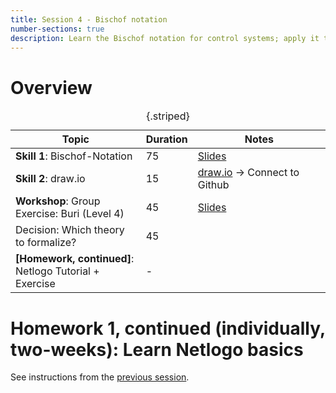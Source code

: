 ---
title: Session 4 - Bischof notation
number-sections: true
description: Learn the Bischof notation for control systems; apply it to Buri.
---

# Overview

| Topic                                                  | Duration | Notes                                                     |
| ------------------------------------------------------ | -------- | --------------------------------------------------------- |
| **Skill 1**: Bischof-Notation                          | 75       | [Slides](../skills/Bischof-Notation/Bischof-Notation.qmd) |
| **Skill 2**: draw.io                                   | 15       | [draw.io](https://app.diagrams.net) -> Connect to Github  |
| **Workshop**: Group Exercise: Buri (Level 4)           | 45       | [Slides](../skills/Buri/Buri.qmd)                      |
| Decision: Which theory to formalize?                   | 45       |                                                           |
| **[Homework, continued]**: Netlogo Tutorial + Exercise | -        |                                                           |

: {.striped}



# Homework 1, continued (individually, two-weeks): Learn Netlogo basics

See instructions from the [previous session](S3-Constructs.qmd).
